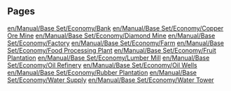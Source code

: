 
== Pages ==
[[en/Manual/Base Set/Economy/Bank]]
[[en/Manual/Base Set/Economy/Copper Ore Mine]]
[[en/Manual/Base Set/Economy/Diamond Mine]]
[[en/Manual/Base Set/Economy/Factory]]
[[en/Manual/Base Set/Economy/Farm]]
[[en/Manual/Base Set/Economy/Food Processing Plant]]
[[en/Manual/Base Set/Economy/Fruit Plantation]]
[[en/Manual/Base Set/Economy/Lumber Mill]]
[[en/Manual/Base Set/Economy/Oil Refinery]]
[[en/Manual/Base Set/Economy/Oil Wells]]
[[en/Manual/Base Set/Economy/Rubber Plantation]]
[[en/Manual/Base Set/Economy/Water Supply]]
[[en/Manual/Base Set/Economy/Water Tower]]
